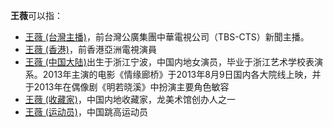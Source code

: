 '''王薇'''可以指：
*[[王薇_(台灣主播)|王薇 (台灣主播)]]，前台灣公廣集團中華電視公司（TBS-CTS）新聞主播。
*[[王薇_(香港)|王薇 (香港)]]，前香港亞洲電視演員
*[[王薇_(中国大陆)|王薇 (中国大陆)]]出生于浙江宁波，中国内地女演员，毕业于浙江艺术学校表演系。2013年主演的电影《情缘廊桥》于2013年8月9日国内各大院线上映，并于2013年在偶像剧《明若晓溪》中扮演主要角色敏容
*[[王薇_(收藏家)|王薇 (收藏家)]]，中国内地收藏家，龙美术馆创办人之一
*[[王薇_(运动员)|王薇 (运动员)]]，中国跳高运动员
{{disambig|W|Cat=二字王姓人名消歧義}}
